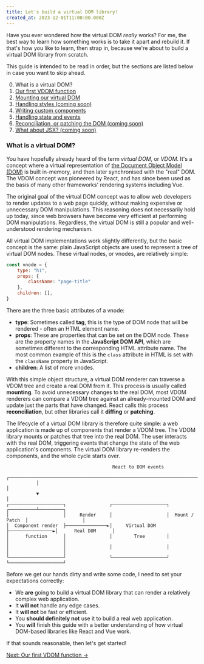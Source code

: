 ```yaml
---
title: Let's build a virtual DOM library!
created_at: 2023-12-01T11:00:00.000Z
---
```


Have you ever wondered how the virtual DOM *really* works? For me, the best way to learn how something works is to take it apart and rebuild it. If that's how you like to learn, then strap in, because we're about to build a virtual DOM library from scratch.

This guide is intended to be read in order, but the sections are listed below in case you want to skip ahead.

0. What is a virtual DOM?
0. [Our first VDOM function](lets-build-a-virtual-dom-library/our-first-vdom-function)
0. [Mounting our virtual DOM](lets-build-a-virtual-dom-library/mounting-our-virtual-dom)
0. [Handling styles (coming soon)](lets-build-a-virtual-dom-library/handling-styles)
0. [Writing custom components](lets-build-a-virtual-dom-library/writing-custom-components)
0. [Handling state and events](lets-build-a-virtual-dom-library/handling-state-and-events)
0. [Reconciliation, or patching the DOM (coming soon)](lets-build-a-virtual-dom-library/reconciliation-or-patching-the-dom)
0. [What about JSX? (coming soon)](lets-build-a-virtual-dom-library/what-about-jsx)

<CarbonAd />

### What is a virtual DOM?

You have hopefully already heard of the term *virtual DOM*, or *VDOM*. It's a concept where a virtual representation of [the Document Object Model (DOM)](https://developer.mozilla.org/en-US/docs/Web/API/Document_Object_Model) is built in-memory, and then later synchronised with the "real" DOM. The VDOM concept was pioneered by React, and has since been used as the basis of many other frameworks' rendering systems including Vue.

The original goal of the virtual DOM concept was to allow web developers to render updates to a web page quickly, without making expensive or unnecessary DOM manipulations. This reasoning does not necessarily hold up today, since web browsers have become very efficient at performing DOM manipulations. Regardless, the virtual DOM is still a popular and well-understood rendering mechanism.

All virtual DOM implementations work slightly differently, but the basic concept is the same: plain JavaScript objects are used to represent a tree of virtual DOM nodes. These virtual nodes, or vnodes, are relatively simple:

```js
const vnode = {
    type: "h1",
    props: {
        className: "page-title"
    },
    children: [],
}
```

There are the three basic attributes of a vnode:

* **type**: Sometimes called **tag**, this is the type of DOM node that will be rendered - often an HTML element name.
* **props**: These are properties that can be set on the DOM node. These are the property names in the **JavaScript DOM API**, which are sometimes different to the corresponding HTML attribute name. The most common example of this is the `class` attribute in HTML is set with the `className` property in JavaScript.
* **children**: A list of more vnodes.

With this simple object structure, a virtual DOM renderer can traverse a VDOM tree and create a real DOM from it. This process is usually called **mounting**. To avoid unnecessary changes to the real DOM, most VDOM renderers can compare a VDOM tree against an already-mounted DOM and update just the parts that have changed. React calls this process **reconciliation**, but other libraries call it **diffing** or **patching**.

The lifecycle of a virtual DOM library is therefore quite simple: a web application is made up of components that render a VDOM tree. The VDOM library mounts or patches that tree into the real DOM. The user interacts with the real DOM, triggering events that change the state of the web application's components. The virtual DOM library re-renders the components, and the whole cycle starts over.

```
                                       React to DOM events
           ┌────────────────────────────────────────────────────────────────────────────┐
           │                                                                            │
           ▼                                                                            │
┌────────────────────┐                ┌────────────────────┐                 ┌──────────┴─────────┐
│                    │     Render     │                    │  Mount / Patch  │                    │
│  Component render  ├───────────────►│     Virtual DOM    ├────────────────►│      Real DOM      │
│      function      │                │        Tree        │                 │                    │
│                    │                │                    │                 │                    │
└────────────────────┘                └────────────────────┘                 └────────────────────┘
```

Before we get our hands dirty and write some code, I need to set your expectations correctly:

- We **are** going to build a virtual DOM library that can render a relatively complex web application.
- It **will not** handle any edge cases.
- It **will not** be fast or efficient.
- You **should definitely not** use it to build a real web application.
- You **will** finish this guide with a better understanding of how virtual DOM-based libraries like React and Vue work.

If that sounds reasonable, then let's get started!

[Next: Our first VDOM function &rarr;](/lets-build-a-virtual-dom-library/our-first-vdom-function)
